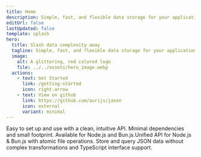 ```yaml
---
title: Home
description: Simple, fast, and flexible data storage for your applications
editUrl: false
lastUpdated: false
template: splash
hero:
  title: Slash data complexity away
  tagline: Simple, fast, and flexible data storage for your applications
  image:
    alt: A glittering, red colored logo
    file: ../../assets/hero_image.webp
  actions:
    - text: Get Started
      link: /getting-started
      icon: right-arrow
    - text: View on github
      link: https://github.com/aurijs/jason
      icon: external
      variant: minimal
---
```



<CardGrid stagger>
  <Card title="Simple" icon="seti:db">
    Easy to set up and use with a clean, intuitive API.
  </Card>
  <Card title="Lightweight" icon="rocket">
    Minimal dependencies and small footprint.
  </Card>
  <Card title="Document based" icon="document">
    Available for Node.js and Bun.js.Unified API for Node.js & Bun.js with atomic file operations.
  </Card>
  <Card title="JSON-native" icon="seti:json">
    Store and query JSON data without complex transformations and TypeScript interface support.
  </Card>
</CardGrid>
